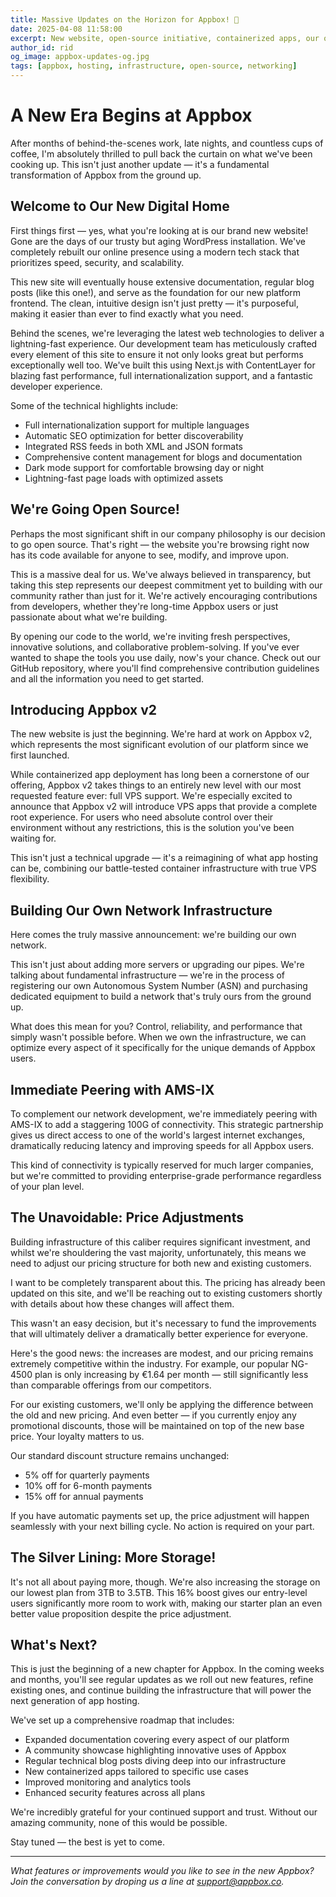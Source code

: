 ```yaml
---
title: Massive Updates on the Horizon for Appbox! 🚀
date: 2025-04-08 11:58:00
excerpt: New website, open-source initiative, containerized apps, our own network infrastructure, and more exciting developments coming to Appbox!
author_id: rid
og_image: appbox-updates-og.jpg
tags: [appbox, hosting, infrastructure, open-source, networking]
---
```


# A New Era Begins at Appbox

After months of behind-the-scenes work, late nights, and countless cups of coffee, I'm absolutely thrilled to pull back the curtain on what we've been cooking up. This isn't just another update — it's a fundamental transformation of Appbox from the ground up.

## Welcome to Our New Digital Home

First things first — yes, what you're looking at is our brand new website! Gone are the days of our trusty but aging WordPress installation. We've completely rebuilt our online presence using a modern tech stack that prioritizes speed, security, and scalability.

This new site will eventually house extensive documentation, regular blog posts (like this one!), and serve as the foundation for our new platform frontend. The clean, intuitive design isn't just pretty — it's purposeful, making it easier than ever to find exactly what you need.

Behind the scenes, we're leveraging the latest web technologies to deliver a lightning-fast experience. Our development team has meticulously crafted every element of this site to ensure it not only looks great but performs exceptionally well too. We've built this using Next.js with ContentLayer for blazing fast performance, full internationalization support, and a fantastic developer experience.

Some of the technical highlights include:
- Full internationalization support for multiple languages
- Automatic SEO optimization for better discoverability
- Integrated RSS feeds in both XML and JSON formats
- Comprehensive content management for blogs and documentation
- Dark mode support for comfortable browsing day or night
- Lightning-fast page loads with optimized assets

## We're Going Open Source!

Perhaps the most significant shift in our company philosophy is our decision to go open source. That's right — the website you're browsing right now has its code available for anyone to see, modify, and improve upon.

This is a massive deal for us. We've always believed in transparency, but taking this step represents our deepest commitment yet to building with our community rather than just for it. We're actively encouraging contributions from developers, whether they're long-time Appbox users or just passionate about what we're building.

By opening our code to the world, we're inviting fresh perspectives, innovative solutions, and collaborative problem-solving. If you've ever wanted to shape the tools you use daily, now's your chance. Check out our GitHub repository, where you'll find comprehensive contribution guidelines and all the information you need to get started.

## Introducing Appbox v2

The new website is just the beginning. We're hard at work on Appbox v2, which represents the most significant evolution of our platform since we first launched.

While containerized app deployment has long been a cornerstone of our offering, Appbox v2 takes things to an entirely new level with our most requested feature ever: full VPS support. We're especially excited to announce that Appbox v2 will introduce VPS apps that provide a complete root experience. For users who need absolute control over their environment without any restrictions, this is the solution you've been waiting for.

This isn't just a technical upgrade — it's a reimagining of what app hosting can be, combining our battle-tested container infrastructure with true VPS flexibility.

## Building Our Own Network Infrastructure

Here comes the truly massive announcement: we're building our own network.

This isn't just about adding more servers or upgrading our pipes. We're talking about fundamental infrastructure — we're in the process of registering our own Autonomous System Number (ASN) and purchasing dedicated equipment to build a network that's truly ours from the ground up.

What does this mean for you? Control, reliability, and performance that simply wasn't possible before. When we own the infrastructure, we can optimize every aspect of it specifically for the unique demands of Appbox users.

## Immediate Peering with AMS-IX

To complement our network development, we're immediately peering with AMS-IX to add a staggering 100G of connectivity. This strategic partnership gives us direct access to one of the world's largest internet exchanges, dramatically reducing latency and improving speeds for all Appbox users.

This kind of connectivity is typically reserved for much larger companies, but we're committed to providing enterprise-grade performance regardless of your plan level.

## The Unavoidable: Price Adjustments

Building infrastructure of this caliber requires significant investment, and whilst we're shouldering the vast majority, unfortunately, this means we need to adjust our pricing structure for both new and existing customers.

I want to be completely transparent about this. The pricing has already been updated on this site, and we'll be reaching out to existing customers shortly with details about how these changes will affect them.

This wasn't an easy decision, but it's necessary to fund the improvements that will ultimately deliver a dramatically better experience for everyone.

Here's the good news: the increases are modest, and our pricing remains extremely competitive within the industry. For example, our popular NG-4500 plan is only increasing by €1.64 per month — still significantly less than comparable offerings from our competitors.

For our existing customers, we'll only be applying the difference between the old and new pricing. And even better — if you currently enjoy any promotional discounts, those will be maintained on top of the new base price. Your loyalty matters to us.

Our standard discount structure remains unchanged:
- 5% off for quarterly payments
- 10% off for 6-month payments
- 15% off for annual payments

If you have automatic payments set up, the price adjustment will happen seamlessly with your next billing cycle. No action is required on your part.

## The Silver Lining: More Storage!

It's not all about paying more, though. We're also increasing the storage on our lowest plan from 3TB to 3.5TB. This 16% boost gives our entry-level users significantly more room to work with, making our starter plan an even better value proposition despite the price adjustment.

## What's Next?

This is just the beginning of a new chapter for Appbox. In the coming weeks and months, you'll see regular updates as we roll out new features, refine existing ones, and continue building the infrastructure that will power the next generation of app hosting.

We've set up a comprehensive roadmap that includes:
- Expanded documentation covering every aspect of our platform
- A community showcase highlighting innovative uses of Appbox
- Regular technical blog posts diving deep into our infrastructure
- New containerized apps tailored to specific use cases
- Improved monitoring and analytics tools
- Enhanced security features across all plans

We're incredibly grateful for your continued support and trust. Without our amazing community, none of this would be possible.

Stay tuned — the best is yet to come.

---

*What features or improvements would you like to see in the new Appbox? Join the conversation by droping us a line at support@appbox.co.*


